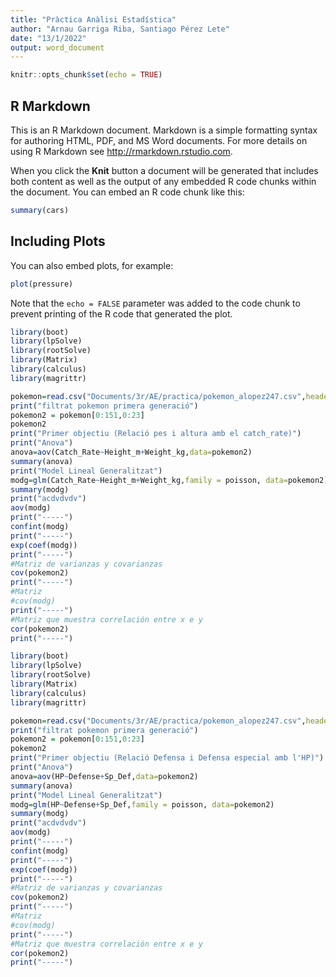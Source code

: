 ---
title: "Pràctica Anàlisi Estadística"
author: "Arnau Garriga Riba, Santiago Pérez Lete"
date: "13/1/2022"
output: word_document
---

```{r setup, include=FALSE}
knitr::opts_chunk$set(echo = TRUE)
```

## R Markdown

This is an R Markdown document. Markdown is a simple formatting syntax for authoring HTML, PDF, and MS Word documents. For more details on using R Markdown see <http://rmarkdown.rstudio.com>.

When you click the **Knit** button a document will be generated that includes both content as well as the output of any embedded R code chunks within the document. You can embed an R code chunk like this:

```{r cars}
summary(cars)
```

## Including Plots

You can also embed plots, for example:

```{r pressure, echo=FALSE}
plot(pressure)
```

Note that the `echo = FALSE` parameter was added to the code chunk to prevent printing of the R code that generated the plot.

```{r 1 code}
library(boot)
library(lpSolve)
library(rootSolve)
library(Matrix)
library(calculus)
library(magrittr)

pokemon=read.csv("Documents/3r/AE/practica/pokemon_alopez247.csv",header=TRUE)
print("filtrat pokemon primera generació")
pokemon2 = pokemon[0:151,0:23]
pokemon2
print("Primer objectiu (Relació pes i altura amb el catch_rate)")
print("Anova")
anova=aov(Catch_Rate~Height_m+Weight_kg,data=pokemon2)
summary(anova)
print("Model Lineal Generalitzat")
modg=glm(Catch_Rate~Height_m+Weight_kg,family = poisson, data=pokemon2)
summary(modg)
print("acdvdvdv")
aov(modg)
print("-----")
confint(modg)
print("-----")
exp(coef(modg))
print("-----")
#Matriz de varianzas y covarianzas
cov(pokemon2)
print("-----")
#Matriz 
#cov(modg)
print("-----")
#Matriz que muestra correlación entre x e y
cor(pokemon2)
print("-----")
```



```{r 2 code}
library(boot)
library(lpSolve)
library(rootSolve)
library(Matrix)
library(calculus)
library(magrittr)

pokemon=read.csv("Documents/3r/AE/practica/pokemon_alopez247.csv",header=TRUE)
print("filtrat pokemon primera generació")
pokemon2 = pokemon[0:151,0:23]
pokemon2
print("Primer objectiu (Relació Defensa i Defensa especial amb l'HP)")
print("Anova")
anova=aov(HP~Defense+Sp_Def,data=pokemon2)
summary(anova)
print("Model Lineal Generalitzat")
modg=glm(HP~Defense+Sp_Def,family = poisson, data=pokemon2)
summary(modg)
print("acdvdvdv")
aov(modg)
print("-----")
confint(modg)
print("-----")
exp(coef(modg))
print("-----")
#Matriz de varianzas y covarianzas
cov(pokemon2)
print("-----")
#Matriz 
#cov(modg)
print("-----")
#Matriz que muestra correlación entre x e y
cor(pokemon2)
print("-----")
```
